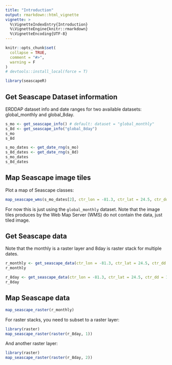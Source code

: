 ```yaml
---
title: "Introduction"
output: rmarkdown::html_vignette
vignette: >
  %\VignetteIndexEntry{Introduction}
  %\VignetteEngine{knitr::rmarkdown}
  %\VignetteEncoding{UTF-8}
---
```


```r
knitr::opts_chunk$set(
  collapse = TRUE,
  comment = "#>",
  warning = F
)
# devtools::install_local(force = T)
```

```r
library(seascapeR)
```

## Get Seascape Dataset information

ERDDAP dataset info and date ranges for two available datasets: global_monthly and global_8day.

```r
s_mo <- get_seascape_info() # default: dataset = "global_monthly"
s_8d <- get_seascape_info("global_8day")
s_mo
s_8d

s_mo_dates <- get_date_rng(s_mo)
s_8d_dates <- get_date_rng(s_8d)
s_mo_dates
s_8d_dates
```

## Map Seascape image tiles

Plot a map of Seascape classes: 

```r
map_seascape_wms(s_mo_dates[2], ctr_lon = -81.3, ctr_lat = 24.5, ctr_dd = 10)
```

For now this is just using the `global_monthly` dataset. Note that the image tiles produces by the Web Map Server (WMS) do not contain the data, just tiled image. 

## Get Seascape data

Note that the monthly is a raster layer and 8day is raster stack for multiple dates.

```r
r_monthly <- get_seascape_data(ctr_lon = -81.3, ctr_lat = 24.5, ctr_dd = 10, dataset = "global_monthly", var = "CLASS", date_beg = "2020-11-01", date_end = "2020-12-01")
r_monthly

r_8day <- get_seascape_data(ctr_lon = -81.3, ctr_lat = 24.5, ctr_dd = 10, dataset = "global_8day", var = "CLASS", date_beg = "2020-11-01", date_end = "2020-12-01")
r_8day
```

## Map Seascape data

```r
map_seascape_raster(r_monthly)
```

For raster stacks, you need to subset to a raster layer:

```r
library(raster)
map_seascape_raster(raster(r_8day, 1))
```

And another raster layer:

```r
library(raster)
map_seascape_raster(raster(r_8day, 2))
```



